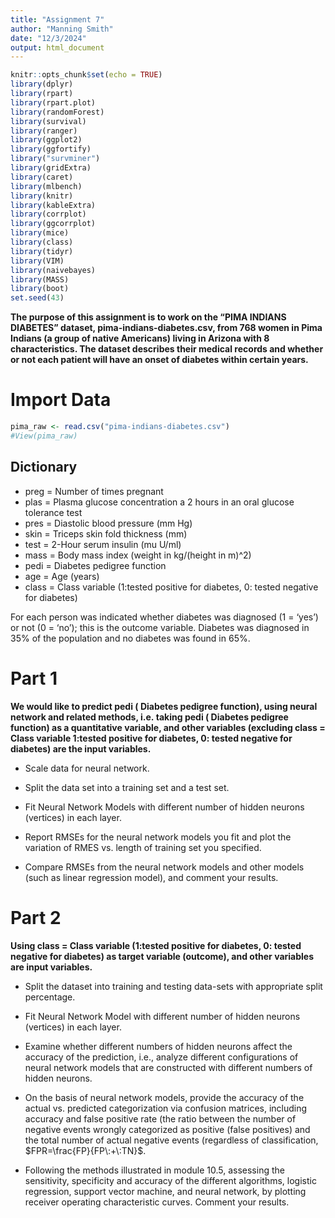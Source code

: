 ```yaml
---
title: "Assignment 7"
author: "Manning Smith"
date: "12/3/2024"
output: html_document
---
```


```r
knitr::opts_chunk$set(echo = TRUE)
library(dplyr)
library(rpart)
library(rpart.plot)
library(randomForest)
library(survival)
library(ranger)
library(ggplot2)
library(ggfortify)
library("survminer")
library(gridExtra)
library(caret)
library(mlbench)
library(knitr)
library(kableExtra)
library(corrplot)
library(ggcorrplot)
library(mice)
library(class)
library(tidyr)
library(VIM)
library(naivebayes)
library(MASS)
library(boot)
set.seed(43)
```

**The purpose of this assignment is to work on the “PIMA INDIANS DIABETES” dataset, pima-indians-diabetes.csv, from 768 women in Pima Indians (a group of native Americans) living in Arizona  with 8 characteristics.  The dataset describes their medical records and whether or not each patient will have an onset of diabetes within certain years.**

# Import Data
```r
pima_raw <- read.csv("pima-indians-diabetes.csv")
#View(pima_raw)
```
## Dictionary
- preg = Number of times pregnant
- plas = Plasma glucose concentration a 2 hours in an oral glucose tolerance test
- pres = Diastolic blood pressure (mm Hg)
- skin = Triceps skin fold thickness (mm)
- test = 2-Hour serum insulin (mu U/ml)
- mass = Body mass index (weight in kg/(height in m)^2)
- pedi = Diabetes pedigree function
- age = Age (years)
- class = Class variable (1:tested positive for diabetes, 0: tested negative for diabetes)

For each person was indicated whether diabetes was diagnosed (1 = ‘yes’) or not (0 = ‘no’); this is the outcome variable. Diabetes was diagnosed in 35% of the population and no diabetes was found in 65%.

\newpage
# Part 1 
**We would like to predict pedi ( Diabetes pedigree function), using neural network and related methods, i.e. taking pedi ( Diabetes pedigree function) as a quantitative variable, and other variables (excluding class = Class variable 1:tested positive for diabetes, 0: tested negative for diabetes) are the input variables.**

- Scale data for neural network.

- Split the data set into a training set and a test set.

- Fit Neural Network Models with different number of hidden neurons (vertices) in each layer.

- Report RMSEs for the neural network models you fit and plot the variation of RMES vs. length of training set you specified.

- Compare RMSEs from the neural network models and other models (such as linear regression model), and comment your results.

\newpage
# Part 2
**Using class = Class variable (1:tested positive for diabetes, 0: tested negative for diabetes) as target variable (outcome), and other variables are input variables.**

- Split the dataset into training and testing data-sets with appropriate split percentage.

- Fit Neural Network Model with different number of hidden neurons (vertices) in each layer.

- Examine whether different numbers of hidden neurons affect the accuracy of the prediction, i.e., analyze different configurations of neural network models that are constructed with different numbers of hidden neurons.

- On the basis of neural network models, provide the accuracy of the actual vs. predicted categorization via confusion matrices, including accuracy and false positive rate (the ratio between the number of negative events wrongly categorized as positive (false positives) and the total number of actual negative events (regardless of classification, $FPR=\frac{FP}{FP\:+\:TN}$.

- Following the methods illustrated in module 10.5, assessing the sensitivity, specificity and accuracy of the different algorithms, logistic regression, support vector machine, and neural network, by plotting receiver operating characteristic curves. Comment your results.

```r
```

```r
```